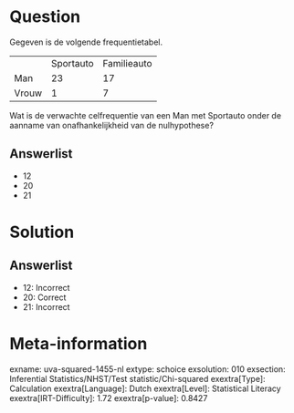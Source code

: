 Question
========

Gegeven is de volgende frequentietabel.

  ------- ----------- -------------
          Sportauto   Familieauto
  Man     23          17
  Vrouw   1           7
  ------- ----------- -------------

Wat is de verwachte celfrequentie van een Man met Sportauto onder de
aanname van onafhankelijkheid van de nulhypothese?

Answerlist
----------

* 12
* 20
* 21

Solution
========

Answerlist
----------

* 12: Incorrect
* 20: Correct
* 21: Incorrect

Meta-information
================
exname: uva-squared-1455-nl
extype: schoice
exsolution: 010
exsection: Inferential Statistics/NHST/Test statistic/Chi-squared
exextra[Type]: Calculation
exextra[Language]: Dutch
exextra[Level]: Statistical Literacy
exextra[IRT-Difficulty]: 1.72
exextra[p-value]: 0.8427
